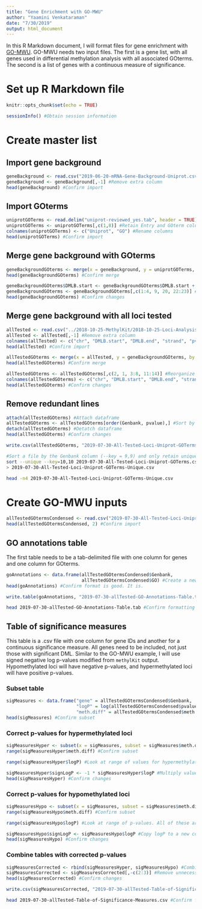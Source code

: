 ```yaml
---
title: "Gene Enrichment with GO-MWU"
author: "Yaamini Venkataraman"
date: "7/30/2019"
output: html_document
---
```


In this R Markdown document, I will format files for gene enrichment with [GO-MWU](https://github.com/z0on/GO_MWU). GO-MWU needs two input files. The first is a gene list, with all genes used in differential methylation analysis with all associated GOterms. The second is a list of genes with a continuous measure of significance.

# Set up R Markdown file

```r
knitr::opts_chunk$set(echo = TRUE)
```

```r
sessionInfo() #Obtain session information
```

# Create master list

## Import gene background

```r
geneBackground <- read.csv("2019-06-20-mRNA-Gene-Background-Uniprot.csv") #Import gene background with Uniprot annotations
geneBackground <- geneBackground[,-1] #Remove extra column
head(geneBackground) #Confirm import
```

## Import GOterms

```r
uniprotGOTerms <- read.delim("uniprot-reviewed_yes.tab", header = TRUE) #Import tab-delimited file with header
uniprotGOTerms <- uniprotGOTerms[,c(1,8)] #Retain Entry and GOterm columns
colnames(uniprotGOTerms) <- c("Uniprot", "GO") #Rename columns
head(uniprotGOTerms) #Confirm import
```

## Merge gene background with GOterms

```r
geneBackgroundGOterms <- merge(x = geneBackground, y = uniprotGOTerms, by = "Uniprot") #Merge files by Uniprot ID
head(geneBackgroundGOterms) #Confirm merge
```

```r
geneBackgroundGOterms$DMLB.start <- geneBackgroundGOterms$DMLB.start + 1 #Add 1 to each start position. Normally I would subtract 1 from each end position (dinucleotide), but the geneBackground file doesn't seem to include that.
geneBackgroundGOterms <- geneBackgroundGOterms[,c(1:4, 9, 20, 22:23)] #Remove extra columns
head(geneBackgroundGOterms) #Confirm changes
```

## Merge gene background with all loci tested

```r
allTested <- read.csv("../2018-10-25-MethylKit/2018-10-25-Loci-Analysis/2019-06-30-All-Loci-Methylation-Statistic-Filtered-Destrand-50-Cov5.csv", header = TRUE) #Import all loci tested
allTested <- allTested[,-1] #Remove extra column
colnames(allTested) <- c("chr", "DMLB.start", "DMLB.end", "strand", "pvalue", "qvalue", "meth.diff") #Rename columns to match previous naming conventions
head(allTested) #Confirm import
```

```r
allTestedGOterms <- merge(x = allTested, y = geneBackgroundGOterms, by = "DMLB.start") #Merge all loci tested with gene background information
head(allTestedGOterms) #Confirm merge
```

```r
allTestedGOterms <- allTestedGOterms[,c(2, 1, 3:8, 11:14)] #Reorganize columns
colnames(allTestedGOterms) <- c("chr", "DMLB.start", "DMLB.end", "strand", "pvalue", "qvalue", "meth.diff", "Uniprot", "Genbank", "evalue", "Product", "GO") #Rename columns
head(allTestedGOterms) #Confirm changes
```

## Remove redundant lines

```r
attach(allTestedGOterms) #Attach dataframe
allTestedGOterms <- allTestedGOterms[order(Genbank, pvalue),] #Sort by gene ID, then p-value
detach(allTestedGOterms) #Detatch dataframe
head(allTestedGOterms) #Confirm changes
```

```r
write.csv(allTestedGOterms, "2019-07-30-All-Tested-Loci-Uniprot-GOTerms.csv", quote = FALSE, row.names = FALSE) #Save ordered file
```

```bash
#Sort a file by the Genbank column (--key = 9,9) and only retain unique lines (--unique). Save output to a new file
sort --unique --key=10,10 2019-07-30-All-Tested-Loci-Uniprot-GOTerms.csv \
> 2019-07-30-All-Tested-Loci-Uniprot-GOTerms-Unique.csv
```

```bash
head -n4 2019-07-30-All-Tested-Loci-Uniprot-GOTerms-Unique.csv
```

# Create GO-MWU inputs

```r
allTestedGOtermsCondensed <- read.csv("2019-07-30-All-Tested-Loci-Uniprot-GOTerms-Unique.csv", header = TRUE) #Import file with one line per gene
head(allTestedGOtermsCondensed, 2) #Confirm import
```

## GO annotations table

The first table needs to be a tab-delimited file with one column for genes and one column for GOterms.

```r
goAnnotations <- data.frame(allTestedGOtermsCondensed$Genbank,
                            allTestedGOtermsCondensed$GO) #Create a new dataframe with Genbank and GO columns
head(goAnnotations) #Confirm format is good. It is.
```

```r
write.table(goAnnotations, "2019-07-30-allTested-GO-Annotations-Table.tab", sep = "\t", col.names = FALSE, row.names = FALSE, quote = FALSE) #Save file
```

```bash
head 2019-07-30-allTested-GO-Annotations-Table.tab #Confirm formatting was retained
```

## Table of significance measures

This table is a .csv file with one column for gene IDs and another for a continuous significance measure. All genes need to be included, not just those with significant DML. Similar to the GO-MWU example, I will use signed negative log p-values modified from `methylKit` output. Hypomethylated loci will have negative p-values, and hypermethylated loci will have positive p-values.

### Subset table

```r
sigMeasures <- data.frame("gene" = allTestedGOtermsCondensed$Genbank,
                          "logP" = log(allTestedGOtermsCondensed$pvalue),
                          "meth.diff" = allTestedGOtermsCondensed$meth.diff) #Subset Genbank ID, log(p-value), and meth.diff
head(sigMeasures) #Confirm subset
```

### Correct p-values for hypermethylated loci

```r
sigMeasuresHyper <- subset(x = sigMeasures, subset = sigMeasures$meth.diff >= 0) #Subset hypermethylated loci. Differences of 0 will need positive p-values as well.
range(sigMeasuresHyper$meth.diff) #Confirm subset
```

```r
range(sigMeasuresHyper$logP) #Look at range of values for hypermethylated loci. All values are negative, so they need to be made positive.
```

```r
sigMeasuresHyper$signLogP <- -1 * sigMeasuresHyper$logP #Multiply values by -1
head(sigMeasuresHyper) #Confirm changes
```

### Correct p-values for hypomethylated loci

```r
sigMeasuresHypo <- subset(x = sigMeasures, subset = sigMeasures$meth.diff < 0) #Subset hypomethylated loci
range(sigMeasuresHypo$meth.diff) #Confirm subset
```

```r
range(sigMeasuresHypo$logP) #Look at range of p-values. All of these are already negative, so there's no need to modify it
```

```r
sigMeasuresHypo$signLogP <- sigMeasuresHypo$logP #Copy logP to a new columns for consistency
head(sigMeasuresHypo) #Confirm changes
```

### Combine tables with corrected p-values

```r
sigMeasuresCorrected <- rbind(sigMeasuresHyper, sigMeasuresHypo) #Combine dataframes
sigMeasuresCorrected <- sigMeasuresCorrected[,-c(2:3)] #Remove unnecessary columns
head(sigMeasuresCorrected) #Confirm changes
```

```r
write.csv(sigMeasuresCorrected, "2019-07-30-allTested-Table-of-Significance-Measures.csv", quote = FALSE, row.names = FALSE) #Save file
```

```bash
head 2019-07-30-allTested-Table-of-Significance-Measures.csv #Confirm formatting is good. It is.
```

















